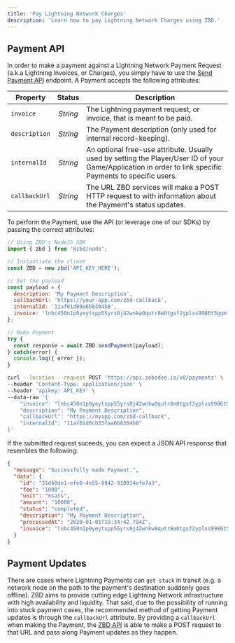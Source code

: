 ```yaml
---
title: 'Pay Lightning Network Charges'
description: 'Learn how to pay Lightning Network Charges using ZBD.'
---
```


## Payment API

In order to make a payment against a Lightning Network Payment Request (a.k.a Lightning Invoices, or Charges), you simply have to use the [Send Payment API](/api-reference/lightning-address/send) endpoint. A Payment accepts the following attributes:

| Property | Status | Description |
| --- | :-: | --- |
| `invoice` | _String_ | The Lightning payment request, or invoice, that is meant to be paid. |
| `description` | _String_ | The Payment description (only used for internal record-keeping). |
| `internalId` | _String_ | An optional free-use attribute. Usually used by setting the Player/User ID of your Game/Application in order to link specific Payments to specific users. |
| `callbackUrl` | _String_ | The URL ZBD services will make a POST HTTP request to with information about the Payment's status updates. |

To perform the Payment, use the API (or leverage one of our SDKs) by passing the correct attributes:

<CodeGroup>

```js NodeJS
// Using ZBD's NodeJS SDK
import { zbd } from '@zbd/node';

// Instantiate the client
const ZBD = new zbd('API_KEY_HERE');

// Set the payload
const payload = {
  description: 'My Payment Description',
  callbackUrl: 'https://your-app.com/zbd-callback',
  internalId: '11af01d09a6b8304b8',
  invoice: 'lnbc450n1p0yeytspp55yrs0j42wnkw0qutr8e0tgsf2yplxs9986t5gqmfpn7mfd0ckc8sdzq2pshjmt9de6zqen0wgsrgdfqwp5hsetvwvsxzapqwdshgmmndp5hxtnsd3skxefwxqzjccqp2sp5pyccqt6apxelz62d2ndrt0ssahndpcua4wklea80glaczx80t3wqrzjqfn4cln8jwe4dh4dmscddrmd6sdw6hzkn702l6ghwvr8lhad0ez5vzt8vyqqf2sqqqqqqqlgqqqqqqgq9q9qy9qsqqeft09gryr80aaghm7rmh7eeqfl7hxlcynp99730yk7qh534d9nyfwp0nc628rp8hpgp23fxzj5l2aet4y6sc4t79uj3wyjxffejmvgqrmxkvr',
};

// Make Payment
try {
  const response = await ZBD.sendPayment(payload);
} catch(error) {
  console.log({ error });
}
```

```bash cURL
curl --location --request POST 'https://api.zebedee.io/v0/payments' \
--header 'Content-Type: application/json' \
--header 'apikey: API_KEY' \
--data-raw '{
    "invoice": "lnbc450n1p0yeytspp55yrs0j42wnkw0qutr8e0tgsf2yplxs9986t5gqmfpn7mfd0ckc8sdzq2pshjmt9de6zqen0wgsrgdfqwp5hsetvwvsxzapqwdshgmmndp5hxtnsd3skxefwxqzjccqp2sp5pyccqt6apxelz62d2ndrt0ssahndpcua4wklea80glaczx80t3wqrzjqfn4cln8jwe4dh4dmscddrmd6sdw6hzkn702l6ghwvr8lhad0ez5vzt8vyqqf2sqqqqqqqlgqqqqqqgq9q9qy9qsqqeft09gryr80aaghm7rmh7eeqfl7hxlcynp99730yk7qh534d9nyfwp0nc628rp8hpgp23fxzj5l2aet4y6sc4t79uj3wyjxffejmvgqrmxkvr",
    "description": "My Payment Description",
    "callbackUrl": "https://myapp.com/zbd-callback",
    "internalId": "11af01d0cb33faa6b8304b8"
}'
```

</CodeGroup>

If the submitted request suceeds, you can expect a JSON API response that resembles the following:

```json
{
  "message": "Successfully made Payment.",
  "data": {
    "id": "31d60de1-efe0-4e55-9942-910934efe7a3",
    "fee": "1000",
    "unit": "msats",
    "amount": "10000",
    "status": "completed",
    "description": "My Payment Description",
    "processedAt": "2020-01-01T19:34:42.794Z",
    "invoice": "lnbc450n1p0yeytspp55yrs0j42wnkw0qutr8e0tgsf2yplxs9986t5gqmfpn7mfd0ckc8sdzq2pshjmt9de6zqen0wgsrgdfqwp5hsetvwvsxzapqwdshgmmndp5hxtnsd3skxefwxqzjccqp2sp5pyccqt6apxelz62d2ndrt0ssahndpcua4wklea80glaczx80t3wqrzjqfn4cln8jwe4dh4dmscddrmd6sdw6hzkn702l6ghwvr8lhad0ez5vzt8vyqqf2sqqqqqqqlgqqqqqqgq9q9qy9qsqqeft09gryr80aaghm7rmh7eeqfl7hxlcynp99730yk7qh534d9nyfwp0nc628rp8hpgp23fxzj5l2aet4y6sc4t79uj3wyjxffejmvgqrmxkvr"
  }
}
```

## Payment Updates

There are cases where Lightning Payments can `get stuck` in transit (e.g. a network node on the path to the payment's destination suddenly goes offline). ZBD aims to provide cutting edge Lightning Network infrastructure with high availability and liquidity. That said, due to the possibility of running into stuck payment cases, the recommended method of getting Payment updates is through the `callbackUrl` attribute. By providing a `callbackUrl` when making the Payment, the [ZBD API](/api-reference/introduction) is able to make a POST request to that URL and pass along Payment updates as they happen.